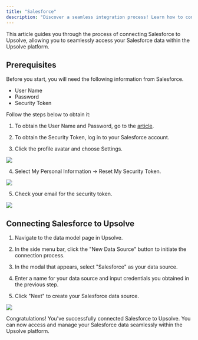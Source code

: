 ```yaml
---
title: "Salesforce"
description: "Discover a seamless integration process! Learn how to connect Salesforce to Upsolve effortlessly for streamlined transactions."
---
```


This article guides you through the process of connecting Salesforce to Upsolve, allowing you to seamlessly access your Salesforce data within the Upsolve platform.

## Prerequisites

Before you start, you will need the following information from Salesforce.

- User Name
- Password
- Security Token

Follow the steps below to obtain it:

1. To obtain the User Name and Password, go to the [article](https://support.omaticsoftware.com/s/article/Locating-your-Salesforce-Username-and-Password).

2. To obtain the Security Token, log in to your Salesforce account.

3. Click the profile avatar and choose Settings.

<img src="https://cdn.peaka.com/integrations/salesforce-1.png" />

4. Select My Personal Information → Reset My Security Token.

<img src="https://cdn.peaka.com/integrations/salesforce-2.png" />

5. Check your email for the security token.

<img src="https://cdn.peaka.com/integrations/salesforce-3.png" />

## Connecting Salesforce to Upsolve

1. Navigate to the data model page in Upsolve.

2. In the side menu bar, click the "New Data Source" button to initiate the connection process.

3. In the modal that appears, select "Salesforce" as your data source.

4. Enter a name for your data source and input credentials you obtained in the previous step.

5. Click "Next" to create your Salesforce data source.

<img src="https://cdn.peaka.com/integrations/salesforce-4.png" />

Congratulations! You've successfully connected Salesforce to Upsolve. You can now access and manage your Salesforce data seamlessly within the Upsolve platform.
